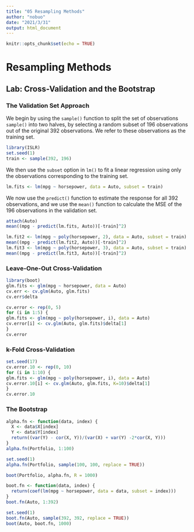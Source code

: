 ```yaml
---
title: "05 Resampling Methods"
author: "nobuo"
date: "2021/3/31"
output: html_document
---
```


```r
knitr::opts_chunk$set(echo = TRUE)
```

# Resampling Methods

##  Lab: Cross-Validation and the Bootstrap

### The Validation Set Approach
We begin by using the `sample()` function to split the set of observations `sample()` into two halves, by selecting a random subset of 196 observations out of the original 392 observations. We refer to these observations as the training set.

```r
library(ISLR)
set.seed(1)
train <- sample(392, 196)
```
We then use the `subset` option in `lm()` to fit a linear regression using only the observations corresponding to the training set.
```r
lm.fits <- lm(mpg ~ horsepower, data = Auto, subset = train)
```
We now use the `predict()` function to estimate the response for all 392 observations, and we use the `mean()` function to calculate the MSE of the 196 observations in the validation set.
```r
attach(Auto)
mean((mpg - predict(lm.fits, Auto))[-train]^2)
```

```r
lm.fit2 <- lm(mpg ~ poly(horsepower, 2), data = Auto, subset = train)
mean((mpg - predict(lm.fit2, Auto))[-train]^2)
lm.fit3 <- lm(mpg ~ poly(horsepower, 3), data = Auto, subset = train)
mean((mpg - predict(lm.fit3, Auto))[-train]^2)
```
### Leave-One-Out Cross-Validation

```r
library(boot)
glm.fits <- glm(mpg ~ horsepower, data = Auto)
cv.err <- cv.glm(Auto, glm.fits)
cv.err$delta
```
```r
cv.error <- rep(0, 5)
for (i in 1:5) {
glm.fits <- glm(mpg ~ poly(horsepower, i), data = Auto)  
cv.error[i] <- cv.glm(Auto, glm.fits)$delta[1]
}
cv.error
```
### k-Fold Cross-Validation

```r
set.seed(17)
cv.error.10 <- rep(0, 10)
for (i in 1:10) {
glm.fits <- glm(mpg ~ poly(horsepower, i), data = Auto)  
cv.error.10[i] <- cv.glm(Auto, glm.fits, K=10)$delta[1]
}
cv.error.10
```

### The Bootstrap

```r
alpha.fn <- function(data, index) {
  X <- data$X[index]
  Y <- data$Y[index]
  return((var(Y) - cor(X, Y))/(var(X) + var(Y) -2*cor(X, Y)))
}
alpha.fn(Portfolio, 1:100)
```
```r
set.seed(1)
alpha.fn(Portfolio, sample(100, 100, replace = TRUE))
```


```r
boot(Portfolio, alpha.fn, R = 1000)
```

```r
boot.fn <- function(data, index) {
  return(coef(lm(mpg ~ horsepower, data = data, subset = index)))
}
boot.fn(Auto, 1:392)
```

```r
set.seed(1)
boot.fn(Auto, sample(392, 392, replace = TRUE))
boot(Auto, boot.fn, 1000)
```






